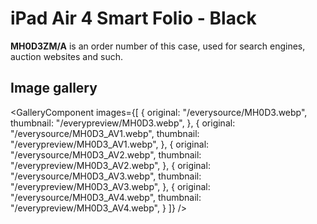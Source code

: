 
# iPad Air 4 Smart Folio - Black

<Callout type='info' emoji='👉🏻'>**MH0D3ZM/A** is an order number of this case, used for search engines, auction websites and such.</Callout>

## Image gallery

<GalleryComponent
    images={[
      {
        original: "/everysource/MH0D3.webp",
        thumbnail: "/everypreview/MH0D3.webp",
      },
      {
        original: "/everysource/MH0D3_AV1.webp",
        thumbnail: "/everypreview/MH0D3_AV1.webp",
      },
      {
        original: "/everysource/MH0D3_AV2.webp",
        thumbnail: "/everypreview/MH0D3_AV2.webp",
      },
      {
        original: "/everysource/MH0D3_AV3.webp",
        thumbnail: "/everypreview/MH0D3_AV3.webp",
      },
      {
        original: "/everysource/MH0D3_AV4.webp",
        thumbnail: "/everypreview/MH0D3_AV4.webp",
      }
    ]}
  />
